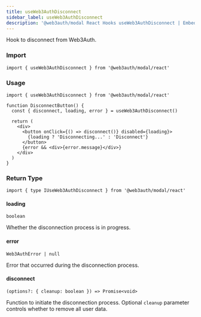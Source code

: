 ```yaml
---
title: useWeb3AuthDisconnect
sidebar_label: useWeb3AuthDisconnect
description: '@web3auth/modal React Hooks useWeb3AuthDisconnect | Embedded Wallets'
---
```


Hook to disconnect from Web3Auth.

### Import

```tsx
import { useWeb3AuthDisconnect } from '@web3auth/modal/react'
```

### Usage

```tsx
import { useWeb3AuthDisconnect } from '@web3auth/modal/react'

function DisconnectButton() {
  const { disconnect, loading, error } = useWeb3AuthDisconnect()

  return (
    <div>
      <button onClick={() => disconnect()} disabled={loading}>
        {loading ? 'Disconnecting...' : 'Disconnect'}
      </button>
      {error && <div>{error.message}</div>}
    </div>
  )
}
```

### Return Type

```tsx
import { type IUseWeb3AuthDisconnect } from '@web3auth/modal/react'
```

#### loading

`boolean`

Whether the disconnection process is in progress.

#### error

`Web3AuthError | null`

Error that occurred during the disconnection process.

#### disconnect

`(options?: { cleanup: boolean }) => Promise<void>`

Function to initiate the disconnection process. Optional `cleanup` parameter controls whether to remove all user data.
